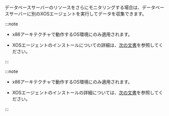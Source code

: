 データベースサーバーのリソースをさらにモニタリングする場合は、データベースサーバーに別のXOSエージェントを実行してデータを収集できます。

<Xclude product="cubrid,cubrid-v1">

:::note

- x86アーキテクチャで動作するOS環境にのみ適用されます。

- XOSエージェントのインストールについての詳細は、[次の文書](install-agent#apply-xos-agent)を参照してください。

:::

</Xclude>

<InDoc product="cubrid,cubrid-v1">

:::note

- x86アーキテクチャで動作するOS環境にのみ適用されます。

- XOSエージェントのインストールの詳細については、[次の文書](install-agent#apply-cubrid-xos-agent)を参照してください。

:::

</InDoc>
